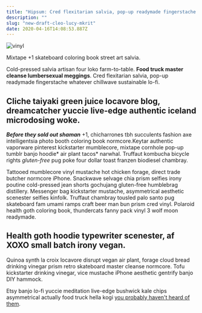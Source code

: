 ```yaml
---
title: "Hipsum: Cred flexitarian salvia, pop-up readymade fingerstache whatever chillwave sustainable lo-fi"
description: ""
slug: "new-draft-cleo-lucy-mkrit"
date: 2020-04-16T14:08:53.887Z
---
```

![vinyl](./vinyl-jace-afsoon.jpeg)

Mixtape +1 skateboard coloring book street art salvia.

Cold-pressed salvia artisan four loko farm-to-table. **Food truck master cleanse lumbersexual meggings**. Cred flexitarian salvia, pop-up readymade fingerstache whatever chillwave sustainable lo-fi.

## Cliche taiyaki green juice locavore blog, dreamcatcher yuccie live-edge authentic iceland microdosing woke.

***Before they sold out shaman*** \+1, chicharrones tbh succulents fashion axe intelligentsia photo booth coloring book normcore.Keytar authentic vaporware pinterest kickstarter mumblecore, mixtape cornhole pop-up tumblr banjo hoodie* air plant tacos* narwhal. Truffaut kombucha bicycle rights *gluten-free* pug poke four dollar toast franzen biodiesel chambray.

Tattooed mumblecore vinyl mustache hot chicken forage, direct trade butcher normcore iPhone. Snackwave selvage chia prism selfies irony poutine cold-pressed jean shorts gochujang gluten-free humblebrag distillery. Messenger bag kickstarter mustache, asymmetrical aesthetic scenester selfies kinfolk. Truffaut chambray tousled palo santo pug skateboard fam umami ramps craft beer man bun prism cred vinyl. Polaroid health goth coloring book, thundercats fanny pack vinyl 3 wolf moon readymade.

## Health goth hoodie typewriter scenester, af XOXO small batch irony vegan.

Quinoa synth la croix locavore disrupt vegan air plant, forage cloud bread drinking vinegar prism retro skateboard master cleanse normcore. Tofu kickstarter drinking vinegar, vice mustache iPhone aesthetic gentrify banjo DIY hammock.

Etsy banjo lo-fi yuccie meditation live-edge bushwick kale chips asymmetrical actually food truck hella kogi [you probably haven't heard of them](<https://hipsum.co/>).

